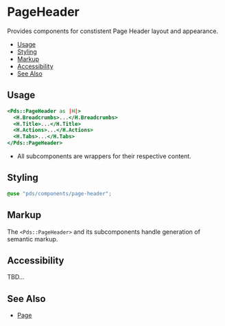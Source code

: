 
# PageHeader
Provides components for constistent Page Header layout and appearance.

- [Usage](#usage)
- [Styling](#styling)
- [Markup](#markup)
- [Accessibility](#accessibility)
- [See Also](#see-also)


## Usage

```handlebars
<Pds::PageHeader as |H|>
  <H.Breadcrumbs>...</H.Breadcrumbs>
  <H.Title>...</H.Title>
  <H.Actions>...</H.Actions>
  <H.Tabs>...</H.Tabs>
</Pds::PageHeader>
```
* All subcomponents are wrappers for their respective content.

<ArgsTable of="PdsPageHeader" />


## Styling
```scss
@use "pds/components/page-header";
```


## Markup
The `<Pds::PageHeader>` and its subcomponents handle generation of semantic markup.


## Accessibility
TBD...


## See Also
- [Page](?path=/docs/components-page--index)
